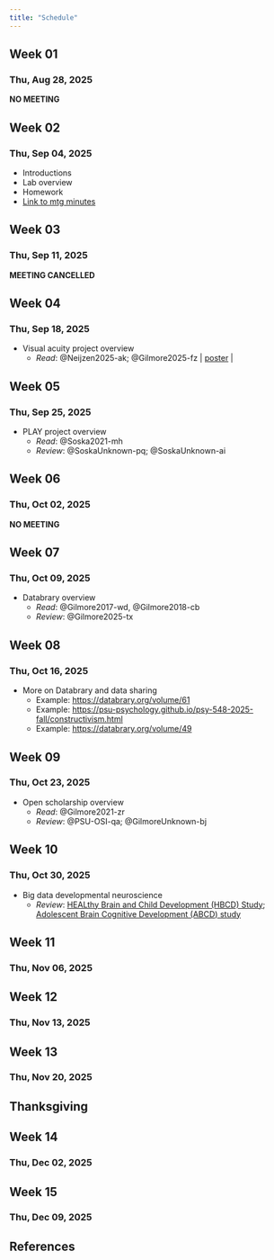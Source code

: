 ```yaml
---
title: "Schedule"
---
```


## Week 01

### Thu, Aug 28, 2025

**NO MEETING**

## Week 02

### Thu, Sep 04, 2025

- Introductions
- Lab overview
- Homework
- [Link to mtg minutes](https://gilmore-lab.github.io/lab-meetings.html)

## Week 03

### Thu, Sep 11, 2025

**MEETING CANCELLED**

## Week 04

### Thu, Sep 18, 2025

- Visual acuity project overview
  - *Read*: @Neijzen2025-ak; @Gilmore2025-fz | [poster](https://github.com/gilmore-lab/vss-2025-poster/blob/main/vss-2025-poster.pdf) |

## Week 05

### Thu, Sep 25, 2025

- PLAY project overview
  - *Read*: @Soska2021-mh
  - *Review*: @SoskaUnknown-pq; @SoskaUnknown-ai

## Week 06

### Thu, Oct 02, 2025

**NO MEETING**

## Week 07

### Thu, Oct 09, 2025

- Databrary overview
  - *Read*: @Gilmore2017-wd, @Gilmore2018-cb
  - *Review*: @Gilmore2025-tx

## Week 08

### Thu, Oct 16, 2025

- More on Databrary and data sharing
  - Example: <https://databrary.org/volume/61>
  - Example: <https://psu-psychology.github.io/psy-548-2025-fall/constructivism.html>
  - Example: <https://databrary.org/volume/49>

## Week 09

### Thu, Oct 23, 2025

- Open scholarship overview
  - *Read*: @Gilmore2021-zr
  - *Review*: @PSU-OSI-qa; @GilmoreUnknown-bj

## Week 10

### Thu, Oct 30, 2025

- Big data developmental neuroscience
  - *Review*: [HEALthy Brain and Child
Development (HBCD) Study](https://hbcdstudy.org); [Adolescent Brain Cognitive Development (ABCD) study](https://abcdstudy.org)

## Week 11

### Thu, Nov 06, 2025

## Week 12

### Thu, Nov 13, 2025

## Week 13

### Thu, Nov 20, 2025

## Thanksgiving

## Week 14

### Thu, Dec 02, 2025

## Week 15

### Thu, Dec 09, 2025

## References

